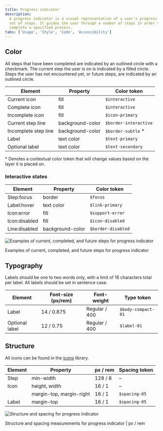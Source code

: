 ```yaml
---
title: Progress indicator
description:
  A progress indicator is a visual representation of a user's progress through a
  set of steps. It guides the user through a number of steps in order to
  complete a specified process.
tabs: ['Usage', 'Style', 'Code', 'Accessibility']
---
```


## Color

All steps that have been completed are indicated by an outlined circle with a
checkmark. The current step the user is on is indicated by a filled circle.
Steps the user has not encountered yet, or future steps, are indicated by an
outlined circle.

| Element              | Property         | Color token           |
| -------------------- | ---------------- | --------------------- |
| Current icon         | fill             | `$interactive`        |
| Complete icon        | fill             | `$interactive`        |
| Incomplete icon      | fill             | `$icon-primary`       |
| Current step line    | background-color | `$border-interactive` |
| Incomplete step line | background-color | `$border-subtle` \*   |
| Label                | text color       | `$text-primary`       |
| Optional label       | text color       | `$text-secondary`     |

<Caption>
  * Denotes a contextual color token that will change values based on the layer
  it is placed on.
</Caption>

### Interactive states

| Element       | Property         | Color token        |
| ------------- | ---------------- | ------------------ |
| Step:focus    | border           | `$focus`           |
| Label:hover   | text color       | `$link-primary`    |
| Icon:error    | fill             | `$support-error`   |
| Icon:disabled | fill             | `$icon-disabled`   |
| Line:disabled | background-color | `$border-disabled` |

<div className="image--fixed">

![Examples of current, completed, and future steps for progress indicator](images/progress-indicator-style-1.png)

</div>

<Caption>
  Examples of current, completed, and future steps for progress indicator
</Caption>

## Typography

Labels should be one to two words only, with a limit of 16 characters total per
label. All labels should be set in sentence case.

| Element        | Font-size (px/rem) | Font-weight   | Type token         |
| -------------- | ------------------ | ------------- | ------------------ |
| Label          | 14 / 0.875         | Regular / 400 | `$body-compact-01` |
| Optional label | 12 / 0.75          | Regular / 400 | `$label-01`        |

## Structure

All icons can be found in the [icons](/guidelines/icons/library) library.

| Element | Property                 | px / rem | Spacing token |
| ------- | ------------------------ | -------- | ------------- |
| Step    | min-width                | 128 / 8  | –             |
| Icon    | height, width            | 16 / 1   | –             |
|         | margin-top, margin-right | 16 / 1   | `$spacing-05` |
| Label   | margin-top               | 16 / 1   | `$spacing-05` |

<div className="image--fixed">

![Structure and spacing for progress indicator](images/progress-indicator-style-2.png)

</div>

<Caption>
  Structure and spacing measurements for progress indicator | px / rem
</Caption>

<!---

### Recommended

The following specs are not built into the progress indicator component but are
recommended by design as the proper amount between progress indicator elements.

| Element           | Property | px / rem | Spacing token |
| --------------- | -------- | -------- | ------------- |
| Progress indicator | margin   | 16 / 1   | `$spacing-05` |

<div className="image--fixed">

![Structure and spacing for progress indicator](images/progress-indicator-style-3.png)

</div>

<Caption>
  Recommended structure and spacing measurements for progress indicator | px /
  rem
</Caption>

--->
